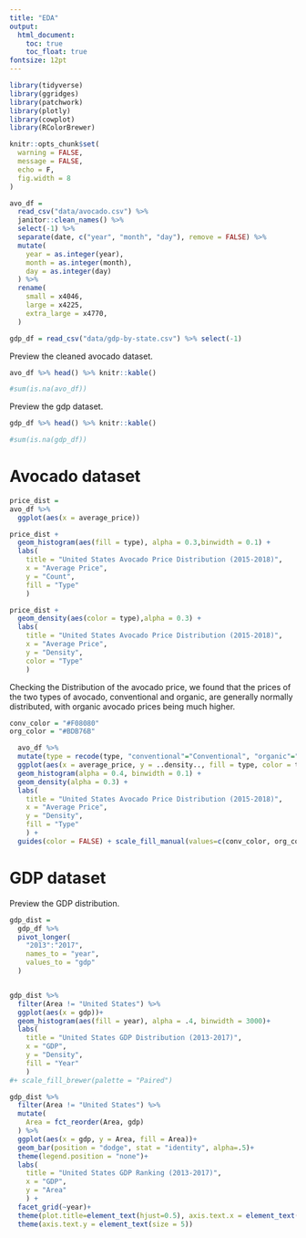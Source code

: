 ```yaml
---
title: "EDA"
output:   
  html_document:
    toc: true
    toc_float: true
fontsize: 12pt
---
```


```r
library(tidyverse)
library(ggridges)
library(patchwork)
library(plotly)
library(cowplot)
library(RColorBrewer)

knitr::opts_chunk$set(
  warning = FALSE,
  message = FALSE,
  echo = F,
  fig.width = 8
)
```


```r
avo_df = 
  read_csv("data/avocado.csv") %>% 
  janitor::clean_names() %>% 
  select(-1) %>% 
  separate(date, c("year", "month", "day"), remove = FALSE) %>% 
  mutate(
    year = as.integer(year),
    month = as.integer(month),
    day = as.integer(day)
  ) %>% 
  rename(
    small = x4046,
    large = x4225,
    extra_large = x4770,
  ) 

gdp_df = read_csv("data/gdp-by-state.csv") %>% select(-1)
```


Preview the cleaned avocado dataset.


```r
avo_df %>% head() %>% knitr::kable()

#sum(is.na(avo_df))

```


Preview the gdp dataset.
```r
gdp_df %>% head() %>% knitr::kable()

#sum(is.na(gdp_df))
```


# Avocado dataset

```r
price_dist = 
avo_df %>% 
  ggplot(aes(x = average_price))

price_dist + 
  geom_histogram(aes(fill = type), alpha = 0.3,binwidth = 0.1) +
  labs(
    title = "United States Avocado Price Distribution (2015-2018)",
    x = "Average Price",
    y = "Count",
    fill = "Type"
    ) 

price_dist + 
  geom_density(aes(color = type),alpha = 0.3) +
  labs(
    title = "United States Avocado Price Distribution (2015-2018)",
    x = "Average Price",
    y = "Density",
    color = "Type"
    ) 
```

Checking the Distribution of the avocado price, we found that the prices of the two types of avocado, conventional and organic, are generally normally distributed, with organic avocado prices being much higher. 
```r
conv_color = "#F08080"
org_color = "#BDB76B"

  avo_df %>% 
  mutate(type = recode(type, "conventional"="Conventional", "organic"="Organic")) %>% 
  ggplot(aes(x = average_price, y = ..density.., fill = type, color = type)) +
  geom_histogram(alpha = 0.4, binwidth = 0.1) +
  geom_density(alpha = 0.3) +
  labs(
    title = "United States Avocado Price Distribution (2015-2018)",
    x = "Average Price",
    y = "Density",
    fill = "Type"
    ) +
  guides(color = FALSE) + scale_fill_manual(values=c(conv_color, org_color)) + scale_color_manual(values=c(conv_color, org_color))


```



# GDP dataset

Preview the GDP distribution.
```r
gdp_dist = 
  gdp_df %>% 
  pivot_longer(
    "2013":"2017",
    names_to = "year",
    values_to = "gdp"
  )


gdp_dist %>% 
  filter(Area != "United States") %>% 
  ggplot(aes(x = gdp))+
  geom_histogram(aes(fill = year), alpha = .4, binwidth = 3000)+
  labs(
    title = "United States GDP Distribution (2013-2017)",
    x = "GDP",
    y = "Density",
    fill = "Year"
    ) 
#+ scale_fill_brewer(palette = "Paired")
```

```r
gdp_dist %>% 
  filter(Area != "United States") %>% 
  mutate(
    Area = fct_reorder(Area, gdp)
  ) %>% 
  ggplot(aes(x = gdp, y = Area, fill = Area))+
  geom_bar(position = "dodge", stat = "identity", alpha=.5)+
  theme(legend.position = "none")+
  labs(
    title = "United States GDP Ranking (2013-2017)",
    x = "GDP",
    y = "Area"
    ) +
  facet_grid(~year)+
  theme(plot.title=element_text(hjust=0.5), axis.text.x = element_text(angle = 45)) +
  theme(axis.text.y = element_text(size = 5)) 
```


